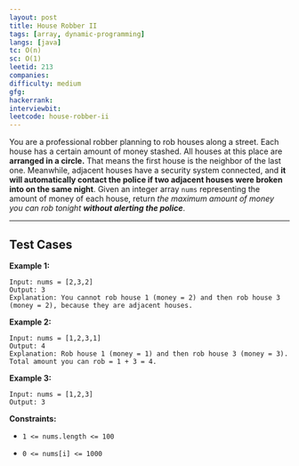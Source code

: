 ```yaml
---
layout: post
title: House Robber II
tags: [array, dynamic-programming]
langs: [java]
tc: O(n)
sc: O(1)
leetid: 213
companies: 
difficulty: medium
gfg: 
hackerrank: 
interviewbit: 
leetcode: house-robber-ii
---
```

You are a professional robber planning to rob houses along a street. Each house has a certain amount of money stashed. All houses at this place are **arranged in a circle.** That means the first house is the neighbor of the last one. Meanwhile, adjacent houses have a security system connected, and <b>it will automatically contact the police if two adjacent houses were broken into on the same night</b>.
Given an integer array `nums` representing the amount of money of each house, return *the maximum amount of money you can rob tonight **without alerting the police***.
 
---
## Test Cases
**Example 1:**
```
Input: nums = [2,3,2]
Output: 3
Explanation: You cannot rob house 1 (money = 2) and then rob house 3 (money = 2), because they are adjacent houses.
```
**Example 2:**
```
Input: nums = [1,2,3,1]
Output: 4
Explanation: Rob house 1 (money = 1) and then rob house 3 (money = 3).
Total amount you can rob = 1 + 3 = 4.
```
**Example 3:**
```
Input: nums = [1,2,3]
Output: 3
```
 
**Constraints:**
	
* `1 <= nums.length <= 100`
	
* `0 <= nums[i] <= 1000`

        